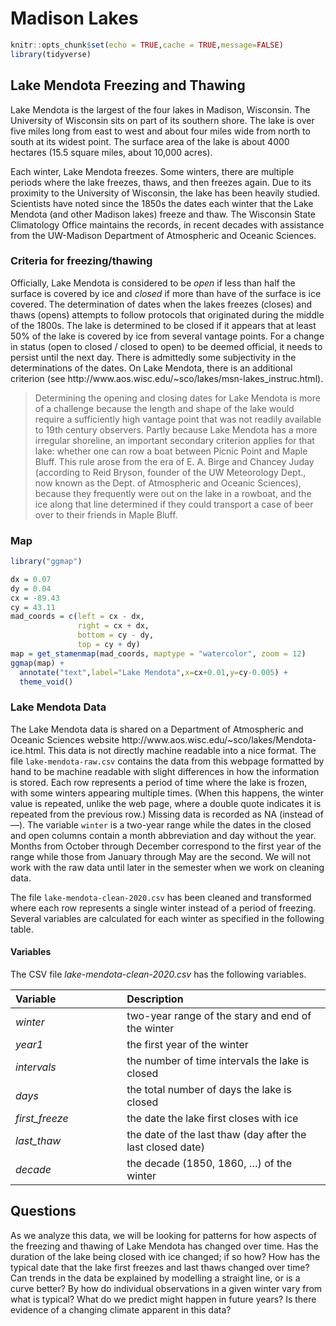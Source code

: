 # Madison Lakes

```r
knitr::opts_chunk$set(echo = TRUE,cache = TRUE,message=FALSE)
library(tidyverse)
```

## Lake Mendota Freezing and Thawing

Lake Mendota is the largest of the four lakes in Madison, Wisconsin.
The University of Wisconsin sits on part of its southern shore.
The lake is over five miles long from east to west and about four miles wide from north to south at its widest point.
The surface area of the lake is about 4000 hectares (15.5 square miles, about 10,000 acres).

Each winter,
Lake Mendota freezes.
Some winters,
there are multiple periods where the lake freezes,
thaws,
and then freezes again.
Due to its proximity to the University of Wisconsin,
the lake has been heavily studied.
Scientists have noted since the 1850s the dates each winter that the Lake Mendota (and other Madison lakes) freeze and thaw.
The Wisconsin State Climatology Office maintains the records,
in recent decades with assistance from the UW-Madison Department of Atmospheric and Oceanic Sciences.

### Criteria for freezing/thawing

Officially,
Lake Mendota is considered to be *open* if less than half the surface is covered by ice and *closed* if more than have of the surface is ice covered.
The determination of dates when the lakes freezes (closes) and thaws (opens) attempts to follow protocols that originated during the middle of the 1800s.
The lake is determined to be closed if it appears that at least 50% of the lake is covered by ice from several vantage points.
For a change in status (open to closed / closed to open) to be deemed official,
it needs to persist until the next day.
There is admittedly some subjectivity in the determinations of the dates.
On Lake Mendota,
there is an additional criterion (see http://www.aos.wisc.edu/~sco/lakes/msn-lakes_instruc.html).

> Determining the opening and closing dates for Lake Mendota is more of a challenge because the length and shape of the lake would require a sufficiently high vantage point that was not readily available to 19th century observers.  Partly because Lake Mendota has a more irregular shoreline, an important secondary criterion applies for that lake: whether one can row a boat between Picnic Point and Maple Bluff.  This rule arose from the era of E. A. Birge and Chancey Juday (according to Reid Bryson, founder of the UW Meteorology Dept., now known as the Dept. of Atmospheric and Oceanic Sciences), because they frequently were out on the lake in a rowboat, and the ice along that line determined if they could transport a case of beer over to their friends in Maple Bluff.

### Map

```r
library("ggmap")

dx = 0.07
dy = 0.04
cx = -89.43
cy = 43.11
mad_coords = c(left = cx - dx,
               right = cx + dx,
               bottom = cy - dy,
               top = cy + dy)
map = get_stamenmap(mad_coords, maptype = "watercolor", zoom = 12)
ggmap(map) +
  annotate("text",label="Lake Mendota",x=cx+0.01,y=cy-0.005) +
  theme_void()
```

### Lake Mendota Data

The Lake Mendota data is shared on a Department of Atmospheric and Oceanic Sciences website http://www.aos.wisc.edu/~sco/lakes/Mendota-ice.html.
This data is not directly machine readable into a nice format.
The file `lake-mendota-raw.csv` contains the data
from this webpage
formatted by hand to be machine readable
with slight differences in how the information is stored.
Each row represents a period of time where the lake is frozen,
with some winters appearing multiple times.
(When this happens, the winter value is repeated, unlike the web page, where a double quote indicates it is repeated from the previous row.)
Missing data is recorded as NA (instead of ---).
The variable `winter` is a two-year range
while the dates in the closed and open columns contain a month abbreviation and day without the year.
Months from October through December correspond to the first year of the range while those from January through May are the second.
We will not work with the raw data until later in the semester
when we work on cleaning data.

The file `lake-mendota-clean-2020.csv` has been cleaned and transformed where each row represents a single winter instead of a period of freezing.
Several variables are calculated for each winter as specified in the following table.

#### Variables

The CSV file *lake-mendota-clean-2020.csv* has the following variables.

| **Variable** | Description |
| :----- | :---------- |
| *winter* | two-year range of the stary and end of the winter |
| *year1* | the first year of the winter |
| *intervals* | the number of time intervals the lake is closed |
| *days* | the total number of days the lake is closed |
| *first_freeze* | the date the lake first closes with ice |
| *last_thaw* | the date of the last thaw (day after the last closed date) |
| *decade* | the decade (1850, 1860, ...) of the winter |

## Questions

As we analyze this data,
we will be looking for patterns for how aspects of the freezing and thawing of Lake Mendota has changed over time.
Has the duration of the lake being closed with ice changed; if so how?
How has the typical date that the lake first freezes and last thaws changed over time?
Can trends in the data be explained by modelling a straight line, or is a curve better?
By how do individual observations in a given winter vary from what is typical?
What do we predict might happen in future years?
Is there evidence of a changing climate apparent in this data?

